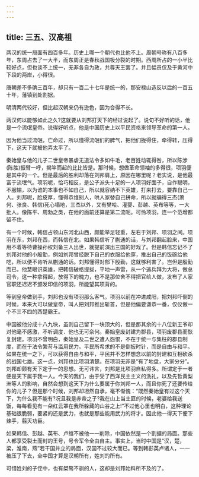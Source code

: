 ```yaml
---
---
---
```

title: 三五、汉高祖
---



两汉的统一局面有四百多年。历史上哪一个朝代也比他不上。周朝号称有八百多年，东周占去了一大半，而东周正是春秋战国极分裂的时期。西周所占的一小半比较好点，但也谈不上统一，无非各自为政，共尊天王罢了。并且幅员仅及于黄河中下段的两岸，小得很。

唐朝差不多确三百年，却只有一百二十七年是统一的，那安禄山造反以后的一百五十年，藩镇到处割据。

明清两代较好，但比起汉朝来仍有逊色，因为合得不长。

两汉何以能够如此之久?这就要从刘邦打天下的经过说起了。说句不好听的话，他是一个流氓皇帝。说得好听点，他是中国历史上以平民资格来领导革命的第一人。

因为他当过流氓，亡命过，所以懂得流氓们的脾气，把他们拢得住，牵得转，压得下，这天下就被他弄太平了。

秦始皇与他的儿子二世皇帝暴虐无道法令多如牛毛，老百姓动辄得咎，所以陈涉(陈胜)振臂一呼，揭竿而起的比比皆是。那时候，想做革命领袖的多得很，项羽便是其中的一个。但是最后的胜利却落在刘邦肩上，原因在哪里呢？老实说，是他最富于流氓气。项羽呢，恰巧相反，是公子派头十足的一人项羽好面子，自作聪明，不服输，以为谁的本事也不如自己，所以就容纳不下英雄，打来打去，要靠自己一人。刘邦呢，脸皮厚，懂得恭维别人，哄人家替自己拼命，所以就骗得三杰(萧何、张良、韩信)死心塌地，三杰以外，又有樊哙、灌婴、彭越、英布等等，一大批人。像陈平、周勃之类，在他的面前还算是第二流呢。可怜项羽，连一个范增都留不住。

有一个时候，韩信占领山东河北山西，颇能举足轻重，左右于刘邦、项羽之间。项羽在东，刘邦在西，而韩信在北。如果韩信听了蒯通的话，与刘邦翻起脸来，中国用不着等待曹操孙权刘备三人出世，就提前演出三国的好戏了。但是韩信忘记不了刘邦对他的小殷勤，例如刘邦曾经脱下自己的衣服给他穿，推出自己的饭碗给他吃，所以便不肯听从蒯通的话。刘邦懂得对部下殷勤，这就够利害了。岂但是殷勤而已，他慧眼识英雄，把韩信破格提拔，平地一声雷，从一个逃兵拜为大将，做总司令，这一种拿得起，放得下的魄力，也不是那位舍不得把官给人做，发布了人家官职还迟迟不颁发印信的项羽，所能望其项背的。

等到皇帝做到手，刘邦也没有项羽那么客气。项羽以前在冲进咸阳，把刘邦吓倒的时候，本来大可以做皇帝，叫人把刘邦推出斩首，但是他偏要谦恭一番，仅仪做一个不三不四的西楚霸王。

中国被他分成十八九块，虽则自己留下一块顶大的，但是那其余的十八位新王爷却对他毫不感激，不听调度．他也无可奈何。秦始皇废封建为郡县，项羽废郡县而恢复封建。项羽不曾明白，秦始皇及二世之遭人怨恨，不在于统一与集枉的郡县制度，而在于法令繁苛与滥用民力。平民所希求的不是倒扳时针，而是自由与和平。如果在统一之下，可以获得自由与和平，平民并不怎样想念以前的封建和互相砍杀的战国七雄。这一点，刘邦也比项羽清楚。在项羽无非是“有了地盘，大家分分”。刘邦却颇有天下定于一的思想。无可讳言，刘邦是比项羽自私得多。所谓定于一者便是天下属于我一人。今天的我们，由于受了西洋民主主义的洗礼，以及先哲黄梨洲等人的影响，自然会想到这天下为什么要属于你刘邦一人，而且你死了还要传给你的儿子？但是那个时候，刘邦却坦然自承，毫不惭愧：“既然秦始皇有过这个天下，为什么我不能有?况且我是赤帝之子?我在山上当土匪的时候，老婆给我送饭，每每看见有一朵红云罩在我所躲藏的山谷之上!”不过他心里也明白，这种理论基础很脆弱，要紧的还是武力，也就是那些能用武力的将才。因此他一得天下便下辣手，翦灭功臣。

如果韩信、彭越、英布、卢绾不被他一一削除，中国依然是一个割据的局面。那些人都享受裂土而封的王号，号令军令全由自主。事实上，当时中国是“汉，楚，梁，淮南，燕”若干国并立的局面，汉国不过较大而已。等到韩彭英卢诸人，一一被压了下去，全中国才算是汉朝所有，姓刘的所有。

可惜姓刘的子侄中，也有桀骜不驯的人，这却是刘邦始料所不及的了。